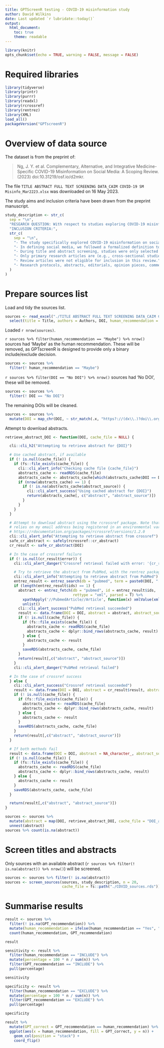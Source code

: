 ```yaml
---
title: GPTScreenR testing - COVID-19 misinformation study
author: David Wilkins
date: Last updated `r lubridate::today()`
output:
  html_document:
    toc: true
    theme: readable
---
```


```r
library(knitr)
opts_chunk$set(echo = TRUE, warning = FALSE, message = FALSE)
```

# Required libraries

```r
library(tidyverse)
library(printr)
library(purrr)
library(readxl)
library(rcrossref)
library(rentrez)
library(XML)
load_all()
packageVersion("GPTscreenR")
```

# Overview of data source

The dataset is from the preprint of:

> Ng, J. Y. et al. Complementary, Alternative, and Integrative Medicine-Specific COVID-19 Misinformation on Social Media: A Scoping Review. (2023) doi:10.31219/osf.io/d2mkr.

The file `TITLE ABSTRACT FULL TEXT SCREENING DATA_CAIM COVID-19 SM Misinfo_Mar2223.xlsx` was downloaded on 16 May 2023.

The study aims and inclusion criteria have been drawn from the preprint manuscript.

```r
study_description <- str_c(
  sep = "\n",
  "RESEARCH QUESTION: With respect to studies exploring COVID-19 misinformation on social media, how many of them make mention of complementary, alternative, and integrative medicine (CAIM) and what do they report about these therapies?",
  "INCLUSION CRITERIA:",
  str_c(
    sep = "\n",
    "- The study specifically explored COVID-19 misinformation on social media",
    "- In defining social media, we followed a formalized definition to remove ambiguity when determining study eligibility. Obar and Wildman, define social media by the following four characteristics: '1) social media services are (currently) applications that are Web 2.0 Internet-based; 2) the lifeblood of social media is user-generated content; 3) for a site or app designed and maintained by a social media service, individuals and groups create user-specific profiles, and; 4) the development of social networks online by connecting a profile with those of other individuals and/or groups is facilitated by social media services.'",
    "- During title and abstract screening, studies were only selected for inclusion if the information provided in the title or abstract indicated that the study specifically explored COVID-19 misinformation on social media. This meant that a study was considered eligible regardless of whether CAIM was discussed in the article’s full text. This decision was made to avoid excluding relevant articles that include CAIM discussion in the full text, but not within the title or abstract.",
    "- Only primary research articles are (e.g., cross-sectional studies, descriptive analyses, questionnaire based studies, etc.) were considered and included in this scoping review.",
    "- Review articles were not eligible for inclusion in this review.",
    "- Research protocols, abstracts, editorials, opinion pieces, commentaries, and any non-English texts were not eligible for inclusion in this scoping review."
  )
)
```

# Prepare sources list

Load and tidy the sources list.

```r
sources <- read_excel("./TITLE ABSTRACT FULL TEXT SCREENING DATA_CAIM COVID-19 SM Misinfo_Mar2223.xlsx", sheet = "Title & Abstract Screening", range = "A2:G673") %>%
  select(title = Title, authors = Authors, DOI, human_recommendation = `Final Decision`)
```

Loaded `r nrow(sources)`.

`r sources %>% filter(human_recommendation == "Maybe") %>% nrow()` sources had 'Maybe' as the human recommendation. These will be removed, as GPTscreenR is designed to provide only a binary include/exclude decision.

```r
sources <- sources %>%
  filter(! human_recommendation == "Maybe")
```

`r sources %>% filter(DOI == "No DOI") %>% nrow()` sources had 'No DOI', these will be removed.

```r
sources <- sources %>%
  filter(! DOI == "No DOI")
```

The remaining DOIs will be cleaned.

```r
sources <- sources %>%
  mutate(DOI = map_chr(DOI, ~ str_match(.x, "https?://(dx\\.)?doi\\.org/(?<doi>.+)")[1,"doi"]))
```

Attempt to download abstracts.

```r
retrieve_abstract_DOI <- function(DOI, cache_file = NULL) {

  cli::cli_h2("Attempting to retrieve abstract for {DOI}")

  # Use cached abstract, if available
  if (! is.null(cache_file)) {
    if (fs::file_exists(cache_file)) {
      cli::cli_alert_info("Checking cache file {cache_file}")
      abstracts_cache <- readRDS(cache_file)
      abstracts_cache <- abstracts_cache[which(abstracts_cache$DOI == DOI), ]
      if (nrow(abstracts_cache) == 1) {
        if (! is.na(abstracts_cache$abstract_source)) {
          cli::cli_alert_success("Using cached abstract for {DOI}")
          return(abstracts_cache[, c("abstract", "abstract_source")])
        }
      }
    }
  }

  # Attempt to download abstract using the rcrossref package. Note that this
  # relies on my email address being registered in an environmental variable; see
  # https://rdocumentation.org/packages/rcrossref/versions/1.2.0
  cli::cli_alert_info("Attempting to retrieve abstract from crossref")
  safe_cr_abstract <- safely(rcrossref::cr_abstract)
  cr_result <- safe_cr_abstract(DOI)

  # In the case of crossref failure
  if (! is.null(cr_result$error)) {
    cli::cli_alert_danger("Crossref retrieval failed with error: '{cr_result$error$message}'")

    # Try to retrieve the abstract from PubMed, with the rentrez package
    cli::cli_alert_info("Attempting to retrieve abstract from PubMed")
    entrez_result <- entrez_search(db = "pubmed", term = paste0(DOI, "[doi]"))
    if (length(entrez_result$ids) == 1) {
      abstract <- entrez_fetch(db = "pubmed", id = entrez_result$ids, 
                               rettype = "xml", parsed = T) %>%
        xpathApply('//PubmedArticle//Article', function(x) xmlValue(xmlChildren(x)$Abstract)) %>%
        unlist()
      cli::cli_alert_success("PubMed retrieval succeeded")
      result <- data.frame(DOI = DOI, abstract = abstract, abstract_source = "pubmed")
      if (! is.null(cache_file)) {
        if (fs::file_exists(cache_file)) {
          abstracts_cache <- readRDS(cache_file)
          abstracts_cache <- dplyr::bind_rows(abstracts_cache, result)
        } else {
          abstracts_cache <- result
        }
        saveRDS(abstracts_cache, cache_file)
      }
      return(result[,c("abstract", "abstract_source")])
    }
    cli::cli_alert_danger("PubMed retrieval failed")

  # In the case of crossref success
  } else {
    cli::cli_alert_success("Crossref retrieval succeeded")
    result <- data.frame(DOI = DOI, abstract = cr_result$result, abstract_source = "crossref")
    if (! is.null(cache_file)) {
      if (fs::file_exists(cache_file)) {
        abstracts_cache <- readRDS(cache_file)
        abstracts_cache <- dplyr::bind_rows(abstracts_cache, result)
      } else {
        abstracts_cache <- result
      }
      saveRDS(abstracts_cache, cache_file)
    }
    return(result[,c("abstract", "abstract_source")])
  }

  # If both methods fail
  result <- data.frame(DOI = DOI, abstract = NA_character_, abstract_source = NA_character_)
  if (! is.null(cache_file)) {
    if (fs::file_exists(cache_file)) {
      abstracts_cache <- readRDS(cache_file)
      abstracts_cache <- dplyr::bind_rows(abstracts_cache, result)
    } else {
      abstracts_cache <- result
    }
    saveRDS(abstracts_cache, cache_file)
  }

  return(result[,c("abstract", "abstract_source")])
}

sources <- sources %>%
  mutate(abstract = map(DOI, retrieve_abstract_DOI, cache_file = "DOI_abstracts_cache.rds")) %>%
  unnest(abstract)
sources %>% count(is.na(abstract))
```

# Screen titles and abstracts

Only sources with an available abstract (`r sources %>% filter(! is.na(abstract)) %>% nrow()`) will be screened.

```r
sources <- sources %>% filter(! is.na(abstract))
sources <- screen_sources(sources, study_description, n = 20,
                          cache_file = fs::path("./COVID_sources.rds"))
```

# Summarise results

```r
result <- sources %>%
  filter(! is.na(GPT_recommendation)) %>%
  mutate(human_recommendation = ifelse(human_recommendation == "Yes", "INCLUDE", "EXCLUDE")) %>%
  count(human_recommendation, GPT_recommendation)

result

sensitivity <- result %>%
  filter(human_recommendation == "INCLUDE") %>%
  mutate(percentage = 100 * n / sum(n)) %>%
  filter(GPT_recommendation == "INCLUDE") %>%
  pull(percentage)

sensitivity

specificity <- result %>%
  filter(human_recommendation == "EXCLUDE") %>%
  mutate(percentage = 100 * n / sum(n)) %>%
  filter(GPT_recommendation == "EXCLUDE") %>%
  pull(percentage)

specificity

result %>%
  mutate(GPT_correct = GPT_recommendation == human_recommendation) %>%
  ggplot(aes(x = human_recommendation, fill = GPT_correct, y = n)) +
    geom_col(position = "stack") +
    coord_flip()
```
